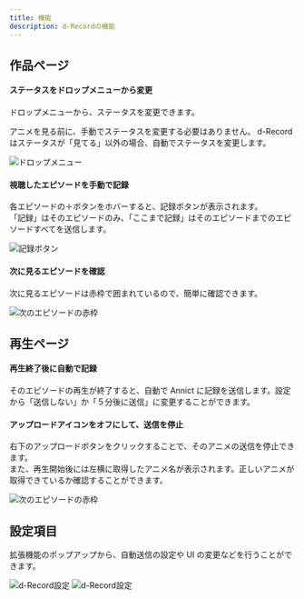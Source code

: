```yaml
---
title: 機能
description: d-Recordの機能
---
```




## 作品ページ

#### ステータスをドロップメニューから変更

ドロップメニューから、ステータスを変更できます。

<Aside type="tip" title="ヒント">
    アニメを見る前に、手動でステータスを変更する必要はありません。
    d-Recordはステータスが「見てる」以外の場合、自動でステータスを変更します。
</Aside>

![ドロップメニュー](../../../assets/drop-menu.jpg)

#### 視聴したエピソードを手動で記録

各エピソードの＋ボタンをホバーすると、記録ボタンが表示されます。  
「記録」はそのエピソードのみ、「ここまで記録」はそのエピソードまでのエピソードすべてを送信します。

![記録ボタン](../../../assets/record-button.jpg)

#### 次に見るエピソードを確認

次に見るエピソードは赤枠で囲まれているので、簡単に確認できます。

![次のエピソードの赤枠](../../../assets/next-episode.jpg)

## 再生ページ

#### 再生終了後に自動で記録

そのエピソードの再生が終了すると、自動で Annict に記録を送信します。設定から「送信しない」か「５分後に送信」に変更することができます。

#### アップロードアイコンをオフにして、送信を停止

右下のアップロードボタンをクリックすることで、そのアニメの送信を停止できます。  
また、再生開始後には左横に取得したアニメ名が表示されます。正しいアニメが取得できているか確認することができます。

![次のエピソードの赤枠](../../../assets/upload-button.jpg)

## 設定項目

拡張機能のポップアップから、自動送信の設定や UI の変更などを行うことができます。

<Image class="dark:sl-hidden" src={settingsLight} alt="d-Record設定" />
<Image class="light:sl-hidden" src={settingsDark} alt="d-Record設定" />
